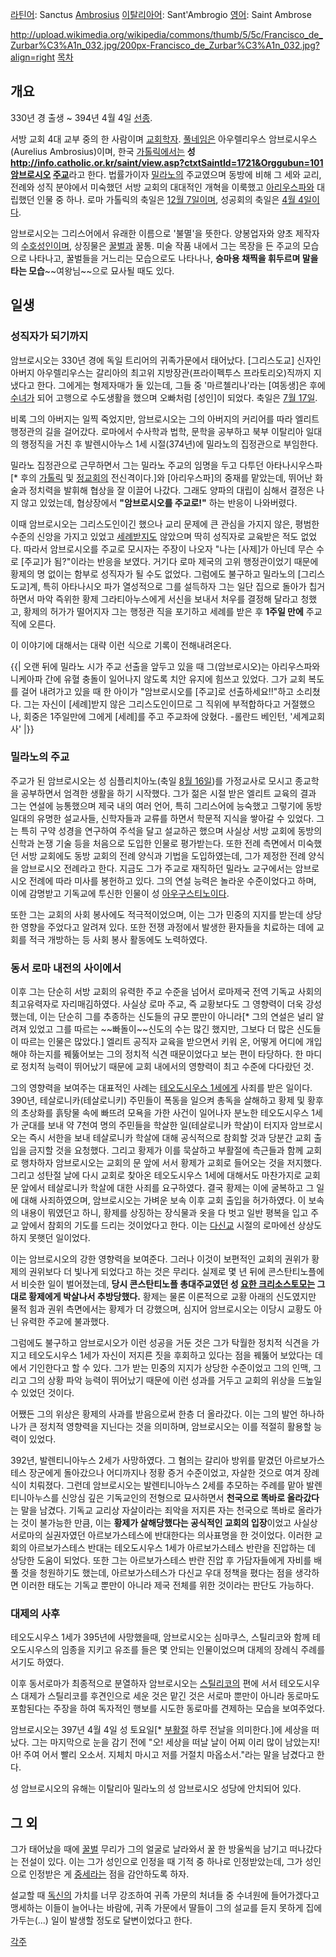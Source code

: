 [[라틴어]]: Sanctus [[암브로시우스|Ambrosius]]
[[이탈리아어]]: Sant'Ambrogio
[[영어]]: Saint Ambrose

http://upload.wikimedia.org/wikipedia/commons/thumb/5/5c/Francisco_de_Zurbar%C3%A1n_032.jpg/200px-Francisco_de_Zurbar%C3%A1n_032.jpg?align=right [[목차]]
== 개요 ==
330년 경 출생 ~ 394년 4월 4일 [[선종]].

서방 교회 4대 교부 중의 한 사람이며 [[교회학자]]. [[풀네임]]은 아우렐리우스 암브로시우스(Aurelius Ambrosius)이며, 한국 [[가톨릭]]에서는 '''성 [[http://info.catholic.or.kr/saint/view.asp?ctxtSaintId=1721&Orggubun=101 암브로시오]] [[주교]]'''라고 한다. 법률가이자 [[밀라노]]의 주교였으며 동방에 비해 그 세와 교리, 전례와 성직 분야에서 미숙했던 서방 교회의 대대적인 개혁을 이룩했고 [[아리우스]]파와 대립했던 인물 중 하나. 로마 가톨릭의 축일은 [[12월 7일]]이며, 성공회의 축일은 [[4월 4일]]이다.

암브로시오는 그리스어에서 유래한 이름으로 '불멸'을 뜻한다. 양봉업자와 양초 제작자의 [[수호성인]]이며, 상징물은 [[꿀벌]]과 꿀통. 미술 작품 내에서 그는 목장을 든 주교의 모습으로 나타나고, 꿀벌들을 거느리는 모습으로도 나타나나, '''승마용 채찍을 휘두르며 말을 타는 모습'''~~여왕님~~으로 묘사될 때도 있다.

== 일생 ==
=== 성직자가 되기까지 ===
암브로시오는 330년 경에 독일 트리어의 귀족가문에서 태어났다. [그리스도교] 신자인 아버지 아우렐리우스는 갈리아의 최고위 지방장관(프라이펙투스 프라토리오)직까지 지냈다고 한다. 그에게는 형제자매가 둘 있는데, 그들 중 '마르첼리나'라는 [여동생]은 후에 [[수녀]]가 되어 고행으로 수도생활을 했으며 오빠처럼 [성인]이 되었다. 축일은 [[7월 17일]].

비록 그의 아버지는 일찍 죽었지만, 암브로시오는 그의 아버지의 커리어를 따라 엘리트 행정관의 길을 걸어갔다. 로마에서 수사학과 법학, 문학을 공부하고 북부 이탈리아 일대의 행정직을 거친 후 발렌시아누스 1세 시절(374년)에 밀라노의 집정관으로 부임한다.

밀라노 집정관으로 근무하면서 그는 밀라노 주교의 임명을 두고 다투던 아타나시우스파[* 후의 [[가톨릭]] 및 [[정교회]]의 전신격이다.]와 [아리우스파]의 중재를 맡았는데, 뛰어난 화술과 정치력을 발휘해 협상을 잘 이끌어 나갔다. 그래도 양파의 대립이 심해서 결정은 나지 않고 있었는데, 협상장에서 '''"암브로시오를 주교로!"''' 하는 반응이 나와버렸다.

이때 암브로시오는 그리스도인이긴 했으나 교리 문제에 큰 관심을 가지지 않은, 평범한 수준의 신앙을 가지고 있었고 [[세례]]받지도 않았으며 딱히 성직자로 교육받은 적도 없었다. 따라서 암브로시오를 주교로 모시자는 주장이 나오자 "나는 [사제]가 아닌데 무슨 수로 [주교]가 됨?"이라는 반응을 보였다. 거기다 로마 제국의 고위 행정관이었기 때문에 황제의 명 없이는 함부로 성직자가 될 수도 없었다. 그럼에도 불구하고 밀라노의 [그리스도교]계, 특히 아타나시오 파가 열성적으로 그를 설득하자 그는 일단 집으로 돌아가 칩거하면서 마악 즉위한 황제 그라티아누스에게 서신을 보내서 처우를 결정해 달라고 청했고, 황제의 허가가 떨어지자 그는 행정관 직을 포기하고 세례를 받은 후 '''1주일 만에''' 주교 직에 오른다.

이 이야기에 대해서는 대략 이런 식으로 기록이 전해내려온다.

{{|
오랜 뒤에 밀라노 시가 주교 선출을 앞두고 있을 때 그(암브로시오)는 아리우스파와 니케아파 간에 유혈 충돌이 일어나지 않도록 치안 유지에 힘쓰고 있었다. 그가 교회 복도를 걸어 내려가고 있을 때 한 아이가 "암브로시오를 [주교]로 선출하세요!!"하고 소리쳤다. 그는 자신이 [세례]받지 않은 그리스도인이므로 그 직위에 부적합하다고 거절했으나, 회중은 1주일만에 그에게 [세례]를 주고 주교좌에 앉혔다.
-롤란드 베인턴, '세계교회사'
|}}

=== 밀라노의 주교 ===
주교가 된 암브로시오는 성 심플리치아노(축일 [[8월 16일]])를 가정교사로 모시고 종교학을 공부하면서 엄격한 생활을 하기 시작했다. 그가 젊은 시절 받은 엘리트 교육의 결과 그는 연설에 능통했으며 제국 내의 여러 언어, 특히 그리스어에 능숙했고 그렇기에 동방 일대의 유명한 설교사들, 신학자들과 교류를 하면서 학문적 지식을 쌓아갈 수 있었다. 그는 특히 구약 성경을 연구하여 주석을 달고 설교하곤 했으며 사실상 서방 교회에 동방의 신학과 논쟁 기술 등을 처음으로 도입한 인물로 평가받는다. 또한 전례 측면에서 미숙했던 서방 교회에도 동방 교회의 전례 양식과 기법을 도입하였는데, 그가 제정한 전례 양식을 암브로시오 전례라고 한다. 지금도 그가 주교로 재직하던 밀라노 교구에서는 암브로시오 전례에 따라 미사를 봉헌하고 있다. 그의 연설 능력은 놀라운 수준이었다고 하며, 이에 감명받고 기독교에 투신한 인물이 성 [[아우구스티노]]이다.

또한 그는 교회의 사회 봉사에도 적극적이었으며, 이는 그가 민중의 지지를 받는데 상당한 영향을 주었다고 알려져 있다. 또한 전쟁 과정에서 발생한 환자들을 치료하는 데에 교회를 적극 개방하는 등 사회 봉사 활동에도 노력하였다.

=== 동서 로마 내전의 사이에서 ===

이후 그는 단순히 서방 교회의 유력한 주교 수준을 넘어서 로마제국 전역 기독교 사회의 최고유력자로 자리매김하였다. 사실상 로마 주교, 즉 교황보다도 그 영향력이 더욱 강성했는데, 이는 단순히 그를 추종하는 신도들의 규모 뿐만이 아니라[* 그의 연설은 널리 알려져 있었고 그를 따르는 ~~빠돌이~~신도의 수는 많긴 했지만, 그보다 더 많은 신도들이 따르는 인물은 많았다.] 엘리트 공직자 교육을 받으면서 키워 온, 어떻게 어디에 개입해야 하는지를 꿰뚫어보는 그의 정치적 식견 때문이었다고 보는 편이 타당하다. 한 마디로 정치적 능력이 뛰어났기 때문에 교회 내에서의 영향력이 최고 수준에 다다랐던 것.

그의 영향력을 보여주는 대표적인 사례는 [[테오도시우스 1세]]에게 사죄를 받은 일이다. 390년, 테살로니카(테살로니키) 주민들이 폭동을 일으켜 총독을 살해하고 황제 및 황후의 초상화를 흙탕물 속에 빠뜨려 모욕을 가한 사건이 일어나자 분노한 테오도시우스 1세가 군대를 보내 약 7천여 명의 주민들을 학살한 일(테살로니카 학살)이 터지자 암브로시오는 즉시 서한을 보내 테살로니카 학살에 대해 공식적으로 참회할 것과 당분간 교회 출입을 금지할 것을 요청했다. 그리고 황제가 이를 묵살하고 부활절에 측근들과 함께 교회로 행차하자 암브로시오는 교회의 문 앞에 서서 황제가 교회로 들어오는 것을 저지했다. 그리고 성탄절 날에 다시 교회로 찾아온 테오도시우스 1세에 대해서도 마찬가지로 교회 문 앞에서 테살로니카 학살에 대한 사죄를 요구하였다. 결국 황제는 이에 굴복하고 그 일에 대해 사죄하였으며, 암브로시오는 가벼운 보속 이후 교회 출입을 허가하였다. 이 보속의 내용이 뭐였던고 하니, 황제를 상징하는 장식물과 옷을 다 벗고 일반 평복을 입고 주교 앞에서 참회의 기도를 드리는 것이었다고 한다. 이는 [[다신교]] 시절의 로마에선 상상도 하지 못햇던 일이었다.

이는 암브로시오의 강한 영향력을 보여준다. 그러나 이것이 보편적인 교회의 권위가 황제의 권위보다 더 빛나게 되었다고 하는 것은 무리다. 실제로 몇 년 뒤에 콘스탄티노플에서 비슷한 일이 벌어졌는데, '''당시 콘스탄티노플 총대주교였던 성 [[요한 크리소스토모]]는 그대로 황제에게 박살나서 추방당했다.''' 황제는 물론 이론적으로 교황 아래의 신도였지만 물적 힘과 권위 측면에서는 황제가 더 강했으며, 심지어 암브로시오는 이당시 교황도 아닌 유력한 주교에 불과했다.

그럼에도 불구하고 암브로시오가 이런 성공을 거둔 것은 그가 탁월한 정치적 식견을 가지고 테오도시우스 1세가 자신이 저지른 짓을 후회하고 있다는 점을 꿰뚫어 보았다는 데에서 기인한다고 할 수 있다. 그가 받는 민중의 지지가 상당한 수준이었고 그의 인맥, 그리고 그의 상황 파악 능력이 뛰어났기 때문에 이런 성과를 거두고 교회의 위상을 드높일 수 있었던 것이다.

어쨌든 그의 위상은 황제의 사과를 받음으로써 한층 더 올라갔다. 이는 그의 발언 하나하나가 큰 정치적 영향력을 지닌다는 것을 의미하며, 암브로시오는 이를 적절히 활용할 능력이 있었다.

392년, 발렌티니아누스 2세가 사망하였다. 그 혐의는 갈리아 방위를 맡겼던 아르보가스테스 장군에게 돌아갔으나 어디까지나 정황 증거 수준이었고, 자살한 것으로 여겨 장례식이 치뤄졌다. 그런데 암브로시오는 발렌티니아누스 2세를 추모하는 주례를 맡아 발렌티니아누스를 신앙심 깊은 기독교인의 전형으로 묘사하면서 '''천국으로 똑바로 올라갔다'''는 말을 남겼다. 기독교 교리상 자살이라는 죄악을 저지른 자는 천국으로 똑바로 올라가는 것이 불가능한 만큼, 이는 '''황제가 살해당했다는 공식적인 교회의 입장'''이었고 사실상 서로마의 실권자였던 아르보가스테스에 반대한다는 의사표명을 한 것이었다. 이러한 교회의 아르보가스테스 반대는 테오도시우스 1세가 아르보가스테스 반란을 진압하는 데 상당한 도움이 되었다. 또한 그는 아르보가스테스 반란 진압 후 가담자들에게 자비를 배풀 것을 청원하기도 했는데, 아르보가스테스가 다신교 우대 정책을 폈다는 점을 생각하면 이러한 태도는 기독교 뿐만이 아니라 제국 전체를 위한 것이라는 판단도 가능하다.
=== 대제의 사후 ===
테오도시우스 1세가 395년에 사망했을때, 암브로시오는 심마쿠스, 스틸리코와 함께 테오도시우스의 임종을 지키고 유조를 들은 몇 안되는 인물이었으며 대제의 장례식 주례를 서기도 하였다.

이후 동서로마가 최종적으로 분열하자 암브로시오는 [[스틸리코]]의 편에 서서 테오도시우스 대제가 스틸리코를 후견인으로 세운 것은 맡긴 것은 서로마 뿐만이 아니라 동로마도 포함된다는 주장을 하여 독자적인 행보를 시도한 동로마를 견제하는 모습을 보여주었다. 
 
암브로시오는 397년 4월 4일 성 토요일[* [[부활절]] 하루 전날을 의미한다.]에 세상을 떠났다. 그는 마지막으로 눈을 감기 전에 "오! 세상을 떠날 날이 어찌 이리 많이 남았는지! 아! 주여 어서 빨리 오소서. 지체치 마시고 저를 거절치 마옵소서."라는 말을 남겼다고 한다.

성 암브로시오의 유해는 이탈리아 밀라노의 성 암브로시오 성당에 안치되어 있다.

== 그 외 ==
그가 태어났을 때에 [[꿀벌]] 무리가 그의 얼굴로 날라와서 꿀 한 방울씩을 남기고 떠나갔다는 전설이 있다. 이는 그가 성인으로 인정을 때 기적 중 하나로 인정받았는데, 그가 성인으로 인정받은 게 [[중세]]라는 점을 감안하도록 하자.

설교할 때 [[독신]]의 가치를 너무 강조하여 귀족 가문의 처녀들 중 수녀원에 들어가겠다고 맹세하는 이들이 늘어나는 바람에, 귀족 가문에서 딸들이 그의 설교를 듣지 못하게 집에 가두는(...) 일이 발생할 정도로 달변이었다고 한다. 

[[각주]]
